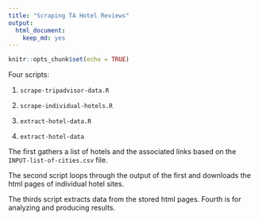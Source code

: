 ```yaml
---
title: "Scraping TA Hotel Reviews"
output:
  html_document:
    keep_md: yes
---
```


```r
knitr::opts_chunk$set(echo = TRUE)
```

Four scripts:

1) `scrape-tripadvisor-data.R`

2) `scrape-individual-hotels.R`

3) `extract-hotel-data.R`

3) `extract-hotel-data`

The first gathers a list of hotels and the associated links based on the `INPUT-list-of-cities.csv` file. 

The second script loops through the output of the first and downloads the html pages of individual hotel sites. 

The thirds script extracts data from the stored html pages. Fourth is for analyzing and producing results.
